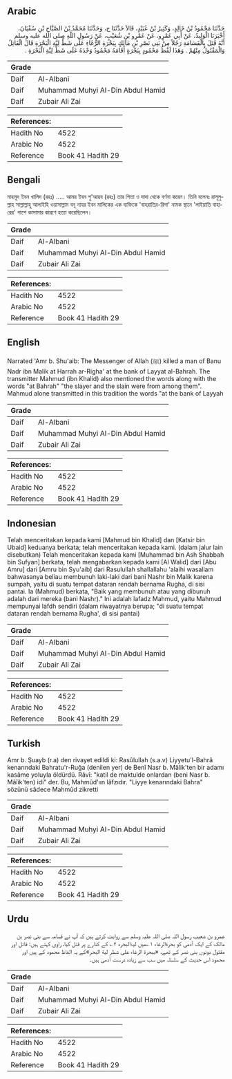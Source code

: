 ## Arabic


<div dir="rtl" lang="ar" style={{fontSize:'larger',backgroundColor:'#f8f9fa',padding:20}}>
حَدَّثَنَا مَحْمُودُ بْنُ خَالِدٍ، وَكَثِيرُ بْنُ عُبَيْدٍ، قَالاَ حَدَّثَنَا ح، وَحَدَّثَنَا مُحَمَّدُ بْنُ الصَّبَّاحِ بْنِ سُفْيَانَ، أَخْبَرَنَا الْوَلِيدُ، عَنْ أَبِي عَمْرٍو، عَنْ عَمْرِو بْنِ شُعَيْبٍ، عَنْ رَسُولِ اللَّهِ صلى الله عليه وسلم أَنَّهُ قَتَلَ بِالْقَسَامَةِ رَجُلاً مِنْ بَنِي نَصْرِ بْنِ مَالِكٍ بِبَحْرَةِ الرُّغَاءِ عَلَى شَطِّ لِيَّةِ الْبَحْرَةِ قَالَ الْقَاتِلُ وَالْمَقْتُولُ مِنْهُمْ ‏.‏ وَهَذَا لَفْظُ مَحْمُودٍ بِبَحْرَةٍ أَقَامَهُ مَحْمُودٌ وَحْدَهُ عَلَى شَطِّ لِيَّةِ الْبَحْرَةِ ‏.‏
</div>
<div style={{backgroundColor:'#f8f9fa',padding:20, marginBottom: 10}}><table> <thead> <tr> <th>Grade</th> <th></th> </tr> </thead> <tbody> <tr><td>Daif</td><td>Al-Albani</td></tr><tr><td>Daif</td><td>Muhammad Muhyi Al-Din Abdul Hamid</td></tr><tr><td>Daif</td><td>Zubair Ali Zai</td></tr></tbody></table><table> <thead> <tr> <th>References:</th> <th></th> </tr> </thead> <tbody><tr><td>Hadith No</td><td>4522</td></tr><tr><td>Arabic No</td><td>4522</td></tr><tr><td>Reference</td><td>Book 41 Hadith 29</td></tr></tbody></table></div>

## Bengali


<div dir="ltr" lang="bn" style={{fontSize:'larger',backgroundColor:'#f8f9fa',padding:20}}>
মাহমূদ ইবন খালিদ (রহঃ) ..... আমর ইবন শু'আয়ব (রহঃ) তার পিতা ও দাদা থেকে বর্ণনা করেন। তিনি বলেনঃ রাসূলুল্লাহ সাল্লাল্লাহু আলাইহি ওয়াসাল্লাম বনূ নাযর ইবন মালিকের এক ব্যক্তিকে 'বাহরাতির-রিগা' নামক স্থানে 'লাইয়াতি বাহারের' পাশে কাসামার কারণে হত্যা করেছিলেন।
</div>
<div style={{backgroundColor:'#f8f9fa',padding:20, marginBottom: 10}}><table> <thead> <tr> <th>Grade</th> <th></th> </tr> </thead> <tbody> <tr><td>Daif</td><td>Al-Albani</td></tr><tr><td>Daif</td><td>Muhammad Muhyi Al-Din Abdul Hamid</td></tr><tr><td>Daif</td><td>Zubair Ali Zai</td></tr></tbody></table><table> <thead> <tr> <th>References:</th> <th></th> </tr> </thead> <tbody><tr><td>Hadith No</td><td>4522</td></tr><tr><td>Arabic No</td><td>4522</td></tr><tr><td>Reference</td><td>Book 41 Hadith 29</td></tr></tbody></table></div>

## English


<div dir="ltr" lang="en" style={{fontSize:'larger',backgroundColor:'#f8f9fa',padding:20}}>
Narrated 'Amr b. Shu'aib: The Messenger of Allah (ﷺ) killed a man of Banu Nadr ibn Malik at Harrah ar-Righa' at the bank of Layyat al-Bahrah. The transmitter Mahmud (ibn Khalid) also mentioned the words along with the words "at Bahrah" "the slayer and the slain were from among them". Mahmud alone transmitted in this tradition the words "at the bank of Layyah
</div>
<div style={{backgroundColor:'#f8f9fa',padding:20, marginBottom: 10}}><table> <thead> <tr> <th>Grade</th> <th></th> </tr> </thead> <tbody> <tr><td>Daif</td><td>Al-Albani</td></tr><tr><td>Daif</td><td>Muhammad Muhyi Al-Din Abdul Hamid</td></tr><tr><td>Daif</td><td>Zubair Ali Zai</td></tr></tbody></table><table> <thead> <tr> <th>References:</th> <th></th> </tr> </thead> <tbody><tr><td>Hadith No</td><td>4522</td></tr><tr><td>Arabic No</td><td>4522</td></tr><tr><td>Reference</td><td>Book 41 Hadith 29</td></tr></tbody></table></div>

## Indonesian


<div dir="ltr" lang="id" style={{fontSize:'larger',backgroundColor:'#f8f9fa',padding:20}}>
Telah menceritakan kepada kami [Mahmud bin Khalid] dan [Katsir bin Ubaid] keduanya berkata; telah menceritakan kepada kami. (dalam jalur lain disebutkan) Telah menceritakan kepada kami [Muhammad bin Ash Shabbah bin Sufyan] berkata, telah mengabarkan kepada kami [Al Walid] dari [Abu Amru] dari [Amru bin Syu'aib] dari Rasulullah shallallahu 'alaihi wasallam bahwasanya beliau membunuh laki-laki dari bani Nashr bin Malik karena sumpah, yaitu di suatu tempat dataran rendah bernama Rugha, di sisi pantai. Ia (Mahmud) berkata, "Baik yang membunuh atau yang dibunuh adalah dari mereka (bani Nashr)." Ini adalah lafadz Mahmud, yaitu Mahmud mempunyai lafdh sendiri (dalam riwayatnya berupa; "di suatu tempat dataran rendah bernama Rugha', di sisi pantai)
</div>
<div style={{backgroundColor:'#f8f9fa',padding:20, marginBottom: 10}}><table> <thead> <tr> <th>Grade</th> <th></th> </tr> </thead> <tbody> <tr><td>Daif</td><td>Al-Albani</td></tr><tr><td>Daif</td><td>Muhammad Muhyi Al-Din Abdul Hamid</td></tr><tr><td>Daif</td><td>Zubair Ali Zai</td></tr></tbody></table><table> <thead> <tr> <th>References:</th> <th></th> </tr> </thead> <tbody><tr><td>Hadith No</td><td>4522</td></tr><tr><td>Arabic No</td><td>4522</td></tr><tr><td>Reference</td><td>Book 41 Hadith 29</td></tr></tbody></table></div>

## Turkish


<div dir="ltr" lang="tr" style={{fontSize:'larger',backgroundColor:'#f8f9fa',padding:20}}>
Amr b. Şuayb (r.a) den rivayet edildi ki: Rasûlullah (s.a.v) Liyyetu'l-Bahrâ kenarındaki Bahratu'r-Ruğa (denilen yer) de Benî Nasr b. Mâlik'ten bir adamı kasâme yoluyla öldürdü. Râvî: "katil de maktulde onlardan (beni Nasr b. Mâîik'ten) idi" der. Bu, Mahmûd'ıın lâfzıdır. "Liyye kenarındaki Bahra" sözünü sâdece Mahmûd zikretti
</div>
<div style={{backgroundColor:'#f8f9fa',padding:20, marginBottom: 10}}><table> <thead> <tr> <th>Grade</th> <th></th> </tr> </thead> <tbody> <tr><td>Daif</td><td>Al-Albani</td></tr><tr><td>Daif</td><td>Muhammad Muhyi Al-Din Abdul Hamid</td></tr><tr><td>Daif</td><td>Zubair Ali Zai</td></tr></tbody></table><table> <thead> <tr> <th>References:</th> <th></th> </tr> </thead> <tbody><tr><td>Hadith No</td><td>4522</td></tr><tr><td>Arabic No</td><td>4522</td></tr><tr><td>Reference</td><td>Book 41 Hadith 29</td></tr></tbody></table></div>

## Urdu


<div dir="rtl" lang="ur" style={{fontSize:'larger',backgroundColor:'#f8f9fa',padding:20}}>
عمرو بن شعیب رسول اللہ صلی اللہ علیہ وسلم سے روایت کرتے ہیں کہ آپ نے قسامہ سے بنی نصر بن مالک کے ایک آدمی کو بحرۃالرغاء ۱؎میں لیۃالبحرہ ۲؎ کے کنارے پر قتل کیا، راوی کہتے ہیں: قاتل اور مقتول دونوں بنی نصر کے تھے، «ببحرة الرغاء على شطر لية البحر»کے یہ الفاظ محمود کے ہیں اور محمود اس حدیث کے سلسلہ میں سب سے زیادہ درست آدمی ہیں۔
</div>
<div style={{backgroundColor:'#f8f9fa',padding:20, marginBottom: 10}}><table> <thead> <tr> <th>Grade</th> <th></th> </tr> </thead> <tbody> <tr><td>Daif</td><td>Al-Albani</td></tr><tr><td>Daif</td><td>Muhammad Muhyi Al-Din Abdul Hamid</td></tr><tr><td>Daif</td><td>Zubair Ali Zai</td></tr></tbody></table><table> <thead> <tr> <th>References:</th> <th></th> </tr> </thead> <tbody><tr><td>Hadith No</td><td>4522</td></tr><tr><td>Arabic No</td><td>4522</td></tr><tr><td>Reference</td><td>Book 41 Hadith 29</td></tr></tbody></table></div>